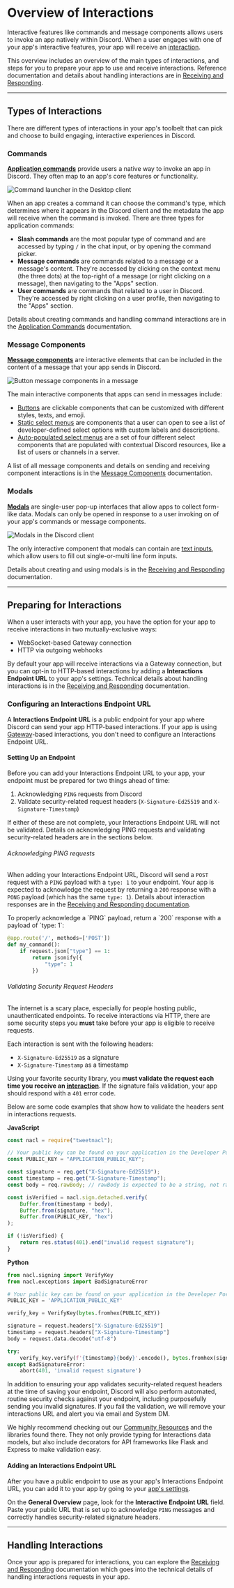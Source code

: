 
# Overview of Interactions

Interactive features like commands and message components allows users to invoke an app natively within Discord. When a user engages with one of your app's interactive features, your app will receive an [interaction](#DOCS_INTERACTIONS_RECEIVING_AND_RESPONDING/interaction-object).

This overview includes an overview of the main types of interactions, and steps for you to prepare your app to use and receive interactions. Reference documentation and details about handling interactions are in [Receiving and Responding](#DOCS_INTERACTIONS_RECEIVING_AND_RESPONDING).

---

## Types of Interactions

There are different types of interactions in your app's toolbelt that can pick and choose to build engaging, interactive experiences in Discord.

### Commands

**[Application commands](#DOCS_INTERACTIONS_APPLICATION_COMMANDS)** provide users a native way to invoke an app in Discord. They often map to an app's core features or functionality.

![Command launcher in the Desktop client](/images/overview-command-desktop.png)

When an app creates a command it can choose the command's type, which determines where it appears in the Discord client and the metadata the app will receive when the command is invoked. There are three types for application commands:

- **Slash commands** are the most popular type of command and are accessed by typing `/` in the chat input, or by opening the command picker.
- **Message commands** are commands related to a message or a message's content. They're accessed by clicking on the context menu (the three dots) at the top-right of a message (or right clicking on a message), then navigating to the "Apps" section.
- **User commands** are commands that related to a user in Discord. They're accessed by right clicking on a user profile, then navigating to the "Apps" section.

Details about creating commands and handling command interactions are in the [Application Commands](#DOCS_INTERACTIONS_APPLICATION_COMMANDS) documentation.

### Message Components

**[Message components](#DOCS_INTERACTIONS_MESSAGE_COMPONENTS)** are interactive elements that can be included in the content of a message that your app sends in Discord. 

![Button message components in a message](/images/overview-components.png)

The main interactive components that apps can send in messages include:

- [Buttons](#DOCS_INTERACTIONS_MESSAGE_COMPONENTS/buttons) are clickable components that can be customized with different styles, texts, and emoji.
- [Static select menus](#DOCS_INTERACTIONS_MESSAGE_COMPONENTS/select-menus) are components that a user can open to see a list of developer-defined select options with custom labels and descriptions.
- [Auto-populated select menus](#DOCS_INTERACTIONS_MESSAGE_COMPONENTS/select-menu-types) are a set of four different select components that are populated with contextual Discord resources, like a list of users or channels in a server.

A list of all message components and details on sending and receiving component interactions is in the [Message Components](#DOCS_INTERACTIONS_MESSAGE_COMPONENTS) documentation.

### Modals

**[Modals](#DOCS_INTERACTIONS_RECEIVING_AND_RESPONDING/interaction-response-object-modal)** are single-user pop-up interfaces that allow apps to collect form-like data. Modals can only be opened in response to a user invoking on of your app's commands or message components.

![Modals in the Discord client](/images/overview-modals.png)

The only interactive component that modals can contain are [text inputs](#DOCS_INTERACTIONS_MESSAGE_COMPONENTS/text-inputs), which allow users to fill out single-or-multi line form inputs.

Details about creating and using modals is in the [Receiving and Responding](#DOCS_INTERACTIONS_RECEIVING_AND_RESPONDING/interaction-response-object-modal) documentation.

---

## Preparing for Interactions

When a user interacts with your app, you have the option for your app to receive interactions in two mutually-exclusive ways:
- WebSocket-based Gateway connection
- HTTP via outgoing webhooks

By default your app will receive interactions via a Gateway connection, but you can opt-in to HTTP-based interactions by adding a **Interactions Endpoint URL** to your app's settings. Technical details about handling interactions is in the [Receiving and Responding](#DOCS_INTERACTIONS_RECEIVING_AND_RESPONDING) documentation.

### Configuring an Interactions Endpoint URL

A **Interactions Endpoint URL** is a public endpoint for your app where Discord can send your app HTTP-based interactions. If your app is using [Gateway](#DOCS_TOPICS_GATEWAY)-based interactions, you don't need to configure an Interactions Endpoint URL.

#### Setting Up an Endpoint

Before you can add your Interactions Endpoint URL to your app, your endpoint must be prepared for two things ahead of time:

1. Acknowledging `PING` requests from Discord
2. Validate security-related request headers (`X-Signature-Ed25519` and `X-Signature-Timestamp`)

If either of these are not complete, your Interactions Endpoint URL will not be validated. Details on acknowledging PING requests and validating security-related headers are in the sections below.

###### Acknowledging PING requests

When adding your Interactions Endpoint URL, Discord will send a `POST` request with a `PING` payload with a `type: 1` to your endpoint. Your app is expected to acknowledge the request by returning a `200` response with a `PONG` payload (which has the same `type: 1`). Details about interaction responses are in the [Receiving and Responding documentation](#DOCS_INTERACTIONS_RECEIVING_AND_RESPONDING).

<Collapsible title="Responding to PING Requests" description="Code example for acknowledging PING interactions" icon="code">
To properly acknowledge a `PING` payload, return a `200` response with a payload of `type: 1`:

```py
@app.route('/', methods=['POST'])
def my_command():
    if request.json["type"] == 1:
        return jsonify({
            "type": 1
        })
```
</Collapsible> 

###### Validating Security Request Headers

The internet is a scary place, especially for people hosting public, unauthenticated endpoints. To receive interactions via HTTP, there are some security steps you **must** take before your app is eligible to receive requests.

Each interaction is sent with the following headers:

-   `X-Signature-Ed25519` as a signature
-   `X-Signature-Timestamp` as a timestamp

Using your favorite security library, you **must validate the request each time you receive an [interaction](#DOCS_INTERACTIONS_RECEIVING_AND_RESPONDING/interaction-object)**. If the signature fails validation, your app should respond with a `401` error code.

<Collapsible title="Validating Security Headers" description="Code example for validating security-related request headers" icon="code">
Below are some code examples that show how to validate the headers sent in interactions requests.

**JavaScript**

```js
const nacl = require("tweetnacl");

// Your public key can be found on your application in the Developer Portal
const PUBLIC_KEY = "APPLICATION_PUBLIC_KEY";

const signature = req.get("X-Signature-Ed25519");
const timestamp = req.get("X-Signature-Timestamp");
const body = req.rawBody; // rawBody is expected to be a string, not raw bytes

const isVerified = nacl.sign.detached.verify(
    Buffer.from(timestamp + body),
    Buffer.from(signature, "hex"),
    Buffer.from(PUBLIC_KEY, "hex")
);

if (!isVerified) {
    return res.status(401).end("invalid request signature");
}
```

**Python**

```py
from nacl.signing import VerifyKey
from nacl.exceptions import BadSignatureError

# Your public key can be found on your application in the Developer Portal
PUBLIC_KEY = 'APPLICATION_PUBLIC_KEY'

verify_key = VerifyKey(bytes.fromhex(PUBLIC_KEY))

signature = request.headers["X-Signature-Ed25519"]
timestamp = request.headers["X-Signature-Timestamp"]
body = request.data.decode("utf-8")

try:
    verify_key.verify(f'{timestamp}{body}'.encode(), bytes.fromhex(signature))
except BadSignatureError:
    abort(401, 'invalid request signature')
```
</Collapsible> 

In addition to ensuring your app validates security-related request headers at the time of saving your endpoint, Discord will also perform automated, routine security checks against your endpoint, including purposefully sending you invalid signatures. If you fail the validation, we will remove your interactions URL and alert you via email and System DM.

We highly recommend checking out our [Community Resources](#DOCS_TOPICS_COMMUNITY_RESOURCES/interactions) and the libraries found there. They not only provide typing for Interactions data models, but also include decorators for API frameworks like Flask and Express to make validation easy.

#### Adding an Interactions Endpoint URL

After you have a public endpoint to use as your app's Interactions Endpoint URL, you can add it to your app by going to your [app's settings](https://discord.com/developers/applications).

On the **General Overview** page, look for the **Interactive Endpoint URL** field. Paste your public URL that is set up to acknowledge `PING` messages and correctly handles security-related signature headers.

---

## Handling Interactions

Once your app is prepared for interactions, you can explore the [Receiving and Responding](#DOCS_INTERACTIONS_RECEIVING_AND_RESPONDING) documentation which goes into the technical details of handling interactions requests in your app.
